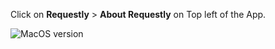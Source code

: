 Click on **Requestly** > **About Requestly** on Top left of the App.

![MacOS version](/img/docs/version/mac.png)
